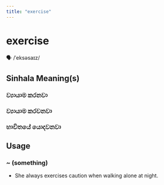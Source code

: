 ```yaml
---
title: "exercise"
---
```


# exercise

🗣️ /ˈeksəsaɪz/

## Sinhala Meaning(s)

### ව්‍යායාම කරනවා
### ව්‍යායාම කරවනවා
### භාවිතයේ යොදවනවා

## Usage

### ~ (something)

- She always exercises caution when walking alone at night.

